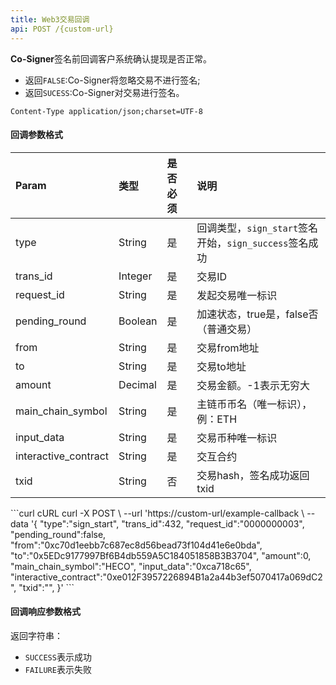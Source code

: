 ---
title: Web3交易回调
api: POST /{custom-url}
---

**Co-Signer**签名前回调客户系统确认提现是否正常。
* 返回`FALSE`:Co-Signer将忽略交易不进行签名;
* 返回`SUCESS`:Co-Signer对交易进行签名。 

`Content-Type application/json;charset=UTF-8`



#### 回调参数格式


| Param         | 类型    | 是否必须 | 说明                                                   |
| :------------ | :------ | :------- | :----------------------------------------------------- |
| type                 | String  | 是       | 回调类型，`sign_start`签名开始，`sign_success`签名成功 |
| trans_id             | Integer | 是       | 交易ID                                             |
| request_id           | String  | 是       | 发起交易唯一标识                                     |
| pending_round        | Boolean | 是       | 加速状态，true是，false否（普通交易）                  |
| from                 | String  | 是       | 交易from地址                                         |
| to                   | String  | 是       | 交易to地址                                         |
| amount               | Decimal | 是       | 交易金额。-1表示无穷大                               |
| main_chain_symbol    | String  | 是       | 主链币币名（唯一标识），例：ETH                   |
| input_data           | String  | 是       | 交易币种唯一标识                                      |
| interactive_contract | String  | 是       |交互合约	  |
| txid                 | String  | 否       | 交易hash，签名成功返回txid                                       |


<RequestExample>
  ```curl cURL
  curl -X POST \
  --url 'https://custom-url/example-callback \
  --data '{
        "type":"sign_start",
        "trans_id":432,
        "request_id":"0000000003",
        "pending_round":false,
        "from":"0xc70d1eebb7c687ec8d56bead73f104d41e6e0bda",
        "to":"0x5EDc9177997Bf6B4db559A5C184051858B3B3704",
        "amount":0,
        "main_chain_symbol":"HECO",
        "input_data":"0xca718c65",
        "interactive_contract":"0xe012F3957226894B1a2a44b3ef5070417a069dC2",
        "txid":"",
  }'
  ```
</RequestExample>


####  回调响应参数格式

返回字符串：
* `SUCCESS`表示成功
* `FAILURE`表示失败